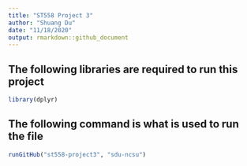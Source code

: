 ```yaml
---
title: "ST558 Project 3"
author: "Shuang Du"
date: "11/18/2020"
output: rmarkdown::github_document
---
```


## The following libraries are required to run this project

```r
library(dplyr)
```

## The following command is what is used to run the file

```r
runGitHub("st558-project3", "sdu-ncsu")
```


